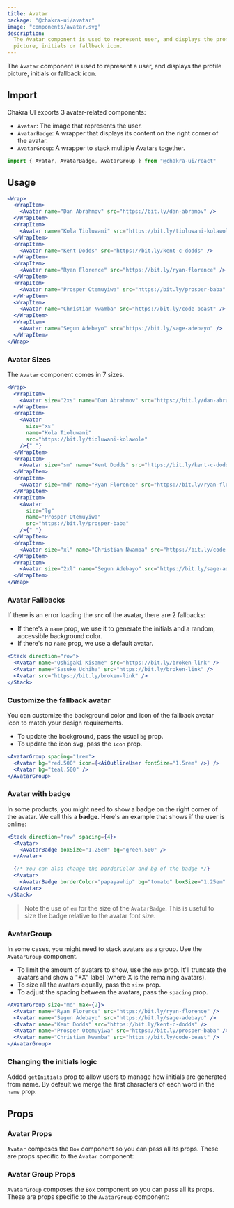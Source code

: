 ```yaml
---
title: Avatar
package: "@chakra-ui/avatar"
image: "components/avatar.svg"
description:
  The Avatar component is used to represent user, and displays the profile
  picture, initials or fallback icon.
---
```


The `Avatar` component is used to represent a user, and displays the profile
picture, initials or fallback icon.

## Import

Chakra UI exports 3 avatar-related components:

- `Avatar`: The image that represents the user.
- `AvatarBadge`: A wrapper that displays its content on the right corner of the
  avatar.
- `AvatarGroup`: A wrapper to stack multiple Avatars together.

```js
import { Avatar, AvatarBadge, AvatarGroup } from "@chakra-ui/react"
```

## Usage

```jsx
<Wrap>
  <WrapItem>
    <Avatar name="Dan Abrahmov" src="https://bit.ly/dan-abramov" />
  </WrapItem>
  <WrapItem>
    <Avatar name="Kola Tioluwani" src="https://bit.ly/tioluwani-kolawole" />
  </WrapItem>
  <WrapItem>
    <Avatar name="Kent Dodds" src="https://bit.ly/kent-c-dodds" />
  </WrapItem>
  <WrapItem>
    <Avatar name="Ryan Florence" src="https://bit.ly/ryan-florence" />
  </WrapItem>
  <WrapItem>
    <Avatar name="Prosper Otemuyiwa" src="https://bit.ly/prosper-baba" />
  </WrapItem>
  <WrapItem>
    <Avatar name="Christian Nwamba" src="https://bit.ly/code-beast" />
  </WrapItem>
  <WrapItem>
    <Avatar name="Segun Adebayo" src="https://bit.ly/sage-adebayo" />
  </WrapItem>
</Wrap>
```

### Avatar Sizes

The `Avatar` component comes in 7 sizes.

```jsx
<Wrap>
  <WrapItem>
    <Avatar size="2xs" name="Dan Abrahmov" src="https://bit.ly/dan-abramov" />
  </WrapItem>
  <WrapItem>
    <Avatar
      size="xs"
      name="Kola Tioluwani"
      src="https://bit.ly/tioluwani-kolawole"
    />{" "}
  </WrapItem>
  <WrapItem>
    <Avatar size="sm" name="Kent Dodds" src="https://bit.ly/kent-c-dodds" />{" "}
  </WrapItem>
  <WrapItem>
    <Avatar size="md" name="Ryan Florence" src="https://bit.ly/ryan-florence" />{" "}
  </WrapItem>
  <WrapItem>
    <Avatar
      size="lg"
      name="Prosper Otemuyiwa"
      src="https://bit.ly/prosper-baba"
    />{" "}
  </WrapItem>
  <WrapItem>
    <Avatar size="xl" name="Christian Nwamba" src="https://bit.ly/code-beast" />{" "}
  </WrapItem>
  <WrapItem>
    <Avatar size="2xl" name="Segun Adebayo" src="https://bit.ly/sage-adebayo" />{" "}
  </WrapItem>
</Wrap>
```

### Avatar Fallbacks

If there is an error loading the `src` of the avatar, there are 2 fallbacks:

- If there's a `name` prop, we use it to generate the initials and a random,
  accessible background color.
- If there's no `name` prop, we use a default avatar.

```jsx
<Stack direction="row">
  <Avatar name="Oshigaki Kisame" src="https://bit.ly/broken-link" />
  <Avatar name="Sasuke Uchiha" src="https://bit.ly/broken-link" />
  <Avatar src="https://bit.ly/broken-link" />
</Stack>
```

### Customize the fallback avatar

You can customize the background color and icon of the fallback avatar icon to
match your design requirements.

- To update the background, pass the usual `bg` prop.
- To update the icon svg, pass the `icon` prop.

```jsx
<AvatarGroup spacing="1rem">
  <Avatar bg="red.500" icon={<AiOutlineUser fontSize="1.5rem" />} />
  <Avatar bg="teal.500" />
</AvatarGroup>
```

### Avatar with badge

In some products, you might need to show a badge on the right corner of the
avatar. We call this a **badge**. Here's an example that shows if the user is
online:

```jsx
<Stack direction="row" spacing={4}>
  <Avatar>
    <AvatarBadge boxSize="1.25em" bg="green.500" />
  </Avatar>

  {/* You can also change the borderColor and bg of the badge */}
  <Avatar>
    <AvatarBadge borderColor="papayawhip" bg="tomato" boxSize="1.25em" />
  </Avatar>
</Stack>
```

> Note the use of `em` for the size of the `AvatarBadge`. This is useful to size
> the badge relative to the avatar font size.

### AvatarGroup

In some cases, you might need to stack avatars as a group. Use the `AvatarGroup`
component.

- To limit the amount of avatars to show, use the `max` prop. It'll truncate the
  avatars and show a "+X" label (where X is the remaining avatars).
- To size all the avatars equally, pass the `size` prop.
- To adjust the spacing between the avatars, pass the `spacing` prop.

```jsx
<AvatarGroup size="md" max={2}>
  <Avatar name="Ryan Florence" src="https://bit.ly/ryan-florence" />
  <Avatar name="Segun Adebayo" src="https://bit.ly/sage-adebayo" />
  <Avatar name="Kent Dodds" src="https://bit.ly/kent-c-dodds" />
  <Avatar name="Prosper Otemuyiwa" src="https://bit.ly/prosper-baba" />
  <Avatar name="Christian Nwamba" src="https://bit.ly/code-beast" />
</AvatarGroup>
```

### Changing the initials logic

Added `getInitials` prop to allow users to manage how initials are generated
from name. By default we merge the first characters of each word in the `name`
prop.

## Props

### Avatar Props

`Avatar` composes the `Box` component so you can pass all its props. These are
props specific to the `Avatar` component:

<PropsTable of="Avatar" />

### Avatar Group Props

`AvatarGroup` composes the `Box` component so you can pass all its props. These
are props specific to the `AvatarGroup` component:

<PropsTable of="AvatarGroup" />
